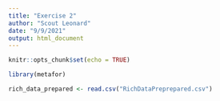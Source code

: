 ```yaml
---
title: "Exercise 2"
author: "Scout Leonard"
date: "9/9/2021"
output: html_document
---
```


```r
knitr::opts_chunk$set(echo = TRUE)
```

```r
library(metafor)

rich_data_prepared <- read.csv("RichDataPreprepared.csv")
```

